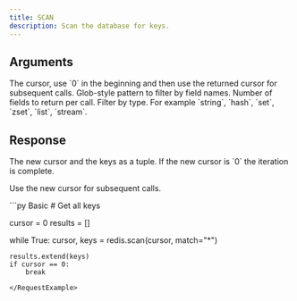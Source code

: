 ```yaml
---
title: SCAN
description: Scan the database for keys.
---
```


## Arguments
<ParamField body="cursor" type="int">
  The cursor, use `0` in the beginning and then use the returned cursor for subsequent calls.
</ParamField>

<ParamField body="match" type="str">
  Glob-style pattern to filter by field names.
</ParamField>
<ParamField body="count" type="int">
  Number of fields to return per call.
</ParamField>
<ParamField body="type" type="str">
  Filter by type.
  For example `string`, `hash`, `set`, `zset`, `list`, `stream`.
</ParamField>

## Response

<ResponseField type="Tuple[int, List[str]]" required>
  The new cursor and the keys as a tuple.
  If the new cursor is `0` the iteration is complete.

  Use the new cursor for subsequent calls.
</ResponseField>

<RequestExample>
```py Basic
# Get all keys

cursor = 0
results = []

while True:
    cursor, keys = redis.scan(cursor, match="*")

    results.extend(keys)
    if cursor == 0:
        break
```
</RequestExample>
